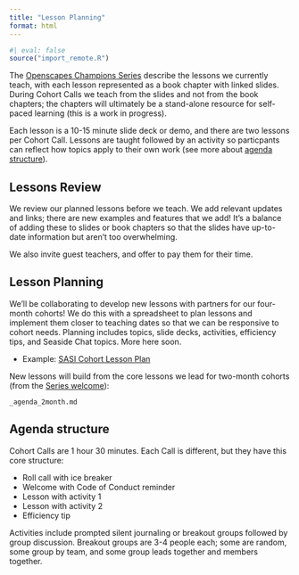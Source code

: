 ```yaml
---
title: "Lesson Planning"
format: html
---
```


```r
#| eval: false
source("import_remote.R")
```

The [Openscapes Champions Series](https://openscapes.github.io/series/) describe the lessons we currently teach, with each lesson represented as a book chapter with linked slides. During Cohort Calls we teach from the slides and not from the book chapters; the chapters will ultimately be a stand-alone resource for self-paced learning (this is a work in progress).

Each lesson is a 10-15 minute slide deck or demo, and there are two lessons per Cohort Call. Lessons are taught followed by an activity so particpants can reflect how topics apply to their own work (see more about [agenda structure](/champions/pre-cohort-tech.html#agenda-structure)). 

## Lessons Review

We review our planned lessons before we teach. We add relevant updates and links; there are new examples and features that we add! It's a balance of adding these to slides or book chapters so that the slides have up-to-date information but aren't too overwhelming.

We also invite guest teachers, and offer to pay them for their time. 

## Lesson Planning

We'll be collaborating to develop new lessons with partners for our four-month cohorts! We do this with a spreadsheet to plan lessons and implement them closer to teaching dates so that we can be responsive to cohort needs. Planning includes topics, slide decks, activities, efficiency tips, and Seaside Chat topics. More here soon.

- Example: [SASI Cohort Lesson Plan](https://docs.google.com/spreadsheets/d/1nYS_EDhddmG3ILwqmO432tUsjjshlhHnxuoSM4r2cs4/edit#gid=0)

New lessons will build from the core lessons we lead for two-month cohorts (from the [Series welcome](https://openscapes.github.io/series/)):

```.include
_agenda_2month.md
```


## Agenda structure {#agenda-structure}

Cohort Calls are 1 hour 30 minutes. Each Call is different, but they have this core structure:

-   Roll call with ice breaker
-   Welcome with Code of Conduct reminder
-   Lesson with activity 1
-   Lesson with activity 2
-   Efficiency tip

Activities include prompted silent journaling or breakout groups followed by group discussion. Breakout groups are 3-4 people each; some are random, some group by team, and some group leads together and members together.


